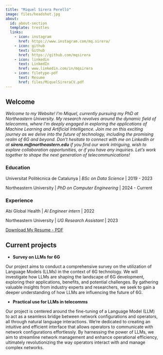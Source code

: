 ```yaml
---
title: "Miquel Sirera Perelló"
image: files/headshot.jpg
about:
  id: about-section
  template: trestles
  links: 
    - icon: instagram
      href: https://www.instagram.com/mq.sirera/
    - icon: github
      text: Github
      href: https://github.com/mqsirera
    - icon: linkedin
      text: LinkedIn
      href: www.linkedin.com/in/mqsirera
    - icon: filetype-pdf
      text: Resume
      href: files/MiquelSireraCV.pdf
---
```



## Welcome
*Welcome to my Website! I'm Miquel, currently pursuing my PhD at Northeastern University. My research revolves around the dynamic field of telecomms, where I'm deeply engaged in exploring the applications of Machine Learning and Artificial Intelligence. Join me on this exciting journey as we delve into the future of technology, including the promising realm of 6G and beyond. Don't hesitate to connect with me on LinkedIn or at **sirera.m\@northeastern.edu** if you find our work intriguing, wish to explore collaboration opportunities, or if you have any inquiries. Let's work together to shape the next generation of telecommunications!*

::: {#about-section}

### Education

Universitat Politècnica de Catalunya \| *BSc on Data Science* \| 2019 - 2023

Northeastern University \| *PhD on Computer Engineering* \| 2024 - Current

### Experience

Abi Global Health \| *AI Engineer intern* \| 2022

Northeastern University \| *UG Research Assistant* \| 2023


[Download My Resume - PDF](files/MiquelSireraCV.pdf.pdf){.btn .btn-primary}

:::

## Current projects
- **Survey on LLMs for 6G**

Our project aims to conduct a comprehensive survey on the utilization of Language Models (LLMs) in the context of 6G technology. We will investigate how LLMs are shaping the landscape of 6G development, exploring their applications, benefits, and potential challenges. By gathering valuable insights from industry experts and researchers, we seek to gain a deeper understanding of how LLMs are influencing the future of 6G.

- **Practical use for LLMs in telecomms**

Our project is centered around the fine-tuning of a Language Model (LLM) to act as a seamless bridge between network configurations and operators, all through natural language interactions. We're dedicated to creating an intuitive and efficient interface that allows operators to communicate with network configurations effortlessly. By harnessing the power of LLMs, we aim to streamline network management and enhance operational efficiency, ultimately revolutionizing the way operators interact with and manage complex networks.